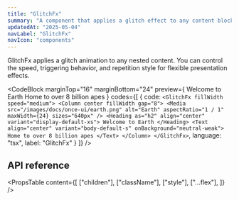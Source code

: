 ```yaml
---
title: "GlitchFx"
summary: "A component that applies a glitch effect to any content block. Ideal for eye-catching visuals and motion design."
updatedAt: "2025-05-04"
navLabel: "GlitchFx"
navIcon: "components"
---
```


GlitchFx applies a glitch animation to any nested content. You can control the speed, triggering behavior, and repetition style for flexible presentation effects.

<CodeBlock
  marginTop="16"
  marginBottom="24"
  preview={
    <Row fill overflow="hidden">
      <GlitchFx fillWidth speed="medium">
        <Column center fillWidth gap="8">
          <Media
            src="/images/docs/once-ui/earth.png"
            alt="Earth"
            aspectRatio="1 / 1"
            maxWidth={24}
            sizes="640px"
          />
          <Text align="center" variant="display-default-xs">
            Welcome to Earth
          </Text>
          <Text align="center" variant="body-default-s" onBackground="neutral-weak">
            Home to over 8 billion apes
          </Text>
        </Column>
      </GlitchFx>
    </Row>
  }
  codes={[
    {
      code:
`<GlitchFx fillWidth speed="medium">
    <Column center fillWidth gap="8">
      <Media
        src="/images/docs/once-ui/earth.png"
        alt="Earth"
        aspectRatio="1 / 1"
        maxWidth={24}
        sizes="640px"
      />
      <Heading as="h2" align="center" variant="display-default-xs">
        Welcome to Earth
      </Heading>
      <Text align="center" variant="body-default-s" onBackground="neutral-weak">
        Home to over 8 billion apes
      </Text>
    </Column>
</GlitchFx>`,
      language: "tsx",
      label: "GlitchFx"
    }
  ]}
/>

## API reference

<PropsTable
  content={[
    ["children"],
    ["className"],
    ["style"],
    ["...flex"],
  ]}
/>
